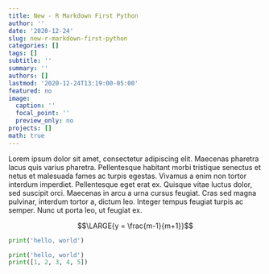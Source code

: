 ```yaml
---
title: New - R Markdown First Python
author: ''
date: '2020-12-24'
slug: new-r-markdown-first-python
categories: []
tags: []
subtitle: ''
summary: ''
authors: []
lastmod: '2020-12-24T13:19:00-05:00'
featured: no
image:
  caption: ''
  focal_point: ''
  preview_only: no
projects: []
math: true
---
```


Lorem ipsum dolor sit amet, consectetur adipiscing elit. Maecenas pharetra lacus quis varius pharetra. Pellentesque habitant morbi tristique senectus et netus et malesuada fames ac turpis egestas. Vivamus a enim non tortor interdum imperdiet. Pellentesque eget erat ex. Quisque vitae luctus dolor, sed suscipit orci. Maecenas in arcu a urna cursus feugiat. Cras sed magna pulvinar, interdum tortor a, dictum leo. Integer tempus feugiat turpis ac semper. Nunc ut porta leo, ut feugiat ex.

$$\LARGE{y = \frac{m-1}{m+1}}$$

```python
print('hello, world')
```

```python
print('hello, world')
print([1, 2, 3, 4, 5])
```


